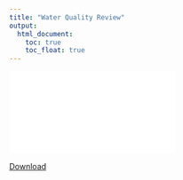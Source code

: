 ```yaml
---
title: "Water Quality Review"
output: 
  html_document:
    toc: true
    toc_float: true
---
```


<object data="./data/DioxaneReviewMay25.pdf" width="750px" height="750px">
    <embed src="./data/DioxaneReviewMay25.pdf">
    </embed>
</object>

[Download](data/DioxaneReviewMay25.pdf)